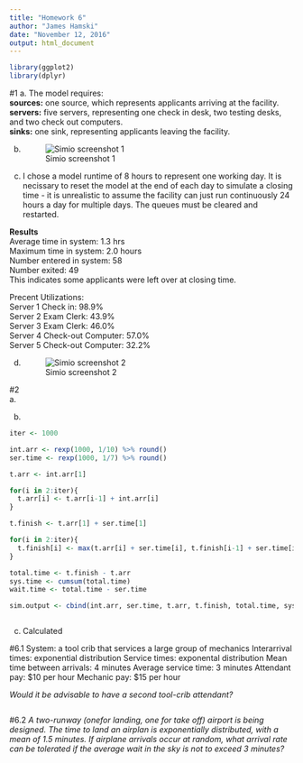 ```yaml
---
title: "Homework 6"
author: "James Hamski"
date: "November 12, 2016"
output: html_document
---
```


```r
library(ggplot2)
library(dplyr)
```

#1
a. The model requires:  
**sources:** one source, which represents applicants arriving at the facility.  
**servers:** five servers, representing one check in desk, two testing desks, and two check out computers.  
**sinks:** one sink, representing applicants leaving the facility. 

b.  
![Simio screenshot 1](HW6_b.png)

c.    
I chose a model runtime of 8 hours to represent one working day. It is necissary to reset the model at the end of each day to simulate a closing time - it is unrealistic to assume the facility can just run continuously 24 hours a day for multiple days. The queues must be cleared and restarted.

**Results**  
Average time in system: 1.3 hrs  
Maximum time in system: 2.0 hours  
Number entered in system: 58  
Number exited: 49  
This indicates some applicants were left over at closing time.   
  
Precent Utilizations:  
Server 1 Check in: 98.9%  
Server 2 Exam Clerk: 43.9%  
Server 3 Exam Clerk: 46.0%  
Server 4 Check-out Computer: 57.0%   
Server 5 Check-out Computer: 32.2%  
  
d.    
![Simio screenshot 2](HW6_d.PNG)

#2   
a. 


b. 
```r
iter <- 1000

int.arr <- rexp(1000, 1/10) %>% round()
ser.time <- rexp(1000, 1/7) %>% round()

t.arr <- int.arr[1]

for(i in 2:iter){
  t.arr[i] <- t.arr[i-1] + int.arr[i]
}

t.finish <- t.arr[1] + ser.time[1]

for(i in 2:iter){
  t.finish[i] <- max(t.arr[i] + ser.time[i], t.finish[i-1] + ser.time[i])
}

total.time <- t.finish - t.arr
sys.time <- cumsum(total.time)
wait.time <- total.time - ser.time

sim.output <- cbind(int.arr, ser.time, t.arr, t.finish, total.time, sys.time, wait.time) %>% as.data.frame() %>% filter(sys.time < 10000)

```

```r


```



c. Calculated

#6.1
System: a tool crib that services a large group of mechanics 
Interarrival times: exponential distribution
Service times: exponental distribution
Mean time between arrivals: 4 minutes
Average service time: 3 minutes
Attendant pay: $10 per hour
Mechanic pay: $15 per hour

*Would it be advisable to have a second tool-crib attendant?*  

```r

  

```


#6.2
*A two-runway (onefor landing, one for take off) airport is being designed. The time to land an airplan is exponentially distributed, with a mean of 1.5 minutes. If airplane arrivals occur at random, what arrival rate can be tolerated if the average wait in the sky is not to exceed 3 minutes?*

```r

```

